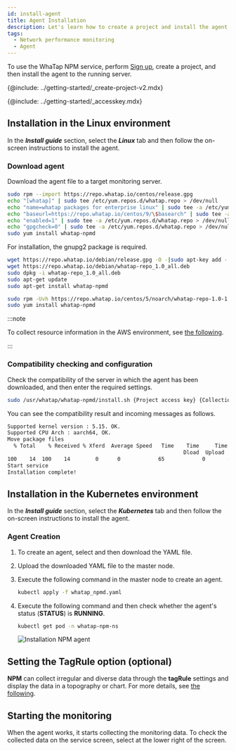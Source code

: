 ```yaml
---
id: install-agent
title: Agent Installation
description: Let's learn how to create a project and install the agent in the WhaTap monitoring service.
tags:
  - Network performance monitoring
  - Agent
---
```


To use the WhaTap NPM service, perform [Sign up](https://www.whatap.io/en/signup/), create a project, and then install the agent to the running server.

{@include: ../getting-started/_create-project-v2.mdx}

{@include: ../getting-started/_accesskey.mdx} 

## Installation in the Linux environment

In the **_Install guide_** section, select the **_Linux_** tab and then follow the on-screen instructions to install the agent.

### Download agent

Download the agent file to a target monitoring server.

<Tabs groupId="os">
<TabItem value="al" label="Amazon Linux">

```bash
sudo rpm --import https://repo.whatap.io/centos/release.gpg
echo "[whatap]" | sudo tee /etc/yum.repos.d/whatap.repo > /dev/null
echo "name=whatap packages for enterprise linux" | sudo tee -a /etc/yum.repos.d/whatap.repo > /dev/null
echo "baseurl=https://repo.whatap.io/centos/9/\$basearch" | sudo tee -a /etc/yum.repos.d/whatap.repo > /dev/null
echo "enabled=1" | sudo tee -a /etc/yum.repos.d/whatap.repo > /dev/null
echo "gpgcheck=0" | sudo tee -a /etc/yum.repos.d/whatap.repo > /dev/null
sudo yum install whatap-npmd
```

</TabItem>
<TabItem value="du" label="Debian/Ubuntu">

For installation, the gnupg2 package is required.

```bash
wget https://repo.whatap.io/debian/release.gpg -O -|sudo apt-key add -
wget https://repo.whatap.io/debian/whatap-repo_1.0_all.deb
sudo dpkg -i whatap-repo_1.0_all.deb
sudo apt-get update
sudo apt-get install whatap-npmd
```

</TabItem>
<TabItem value="rc" label="Red Hat/CentOS">

```bash
sudo rpm -Uvh https://repo.whatap.io/centos/5/noarch/whatap-repo-1.0-1.noarch.rpm
sudo yum install whatap-npmd
```

</TabItem>
</Tabs>

:::note

To collect resource information in the AWS environment, see [the following](set-aws-resource-options).

:::

### Compatibility checking and configuration

Check the compatibility of the server in which the agent has been downloaded, and then enter the required settings.

```bash
sudo /usr/whatap/whatap-npmd/install.sh {Project access key} {Collection server IP}
```

You can see the compatibility result and incoming messages as follows.

```bash
Supported kernel version : 5.15. OK.
Supported CPU Arch : aarch64, OK.
Move package files
  % Total    % Received % Xferd  Average Speed   Time    Time     Time  Current
                                                        Dload  Upload     Total   Spent    Left     Speed
100    14  100    14        0      0            65            0       --:--:-- --:--:-- --:--:--        65
Start service
Installation complete!
```

## Installation in the Kubernetes environment

In the **_Install guide_** section, select the **_Kubernetes_** tab and then follow the on-screen instructions to install the agent.

### Agent Creation

1.  To create an agent, select <Cmdname sid="download" className="uitext" /> and then download the YAML file.

2.  Upload the downloaded YAML file to the master node.

3.  Execute the following command in the master node to create an agent.

    ```bash
    kubectl apply -f whatap_npmd.yaml
    ```

4.  Execute the following command and then check whether the agent's status (**STATUS**) is **RUNNING**.

    ```bash
    kubectl get pod -n whatap-npm-ns
    ```

    ![Installation NPM agent](/img/npm-k8s-check-running.png)

## Setting the TagRule option (optional)

**NPM** can collect irregular and diverse data through the **tagRule** settings and display the data in a topography or chart. For more details, see [the following](set-tagrule).

## Starting the monitoring

When the agent works, it starts collecting the monitoring data. To check the collected data on the service screen, select <Cmdname sid="MNU06848" className="uitext" /> at the lower right of the screen.
